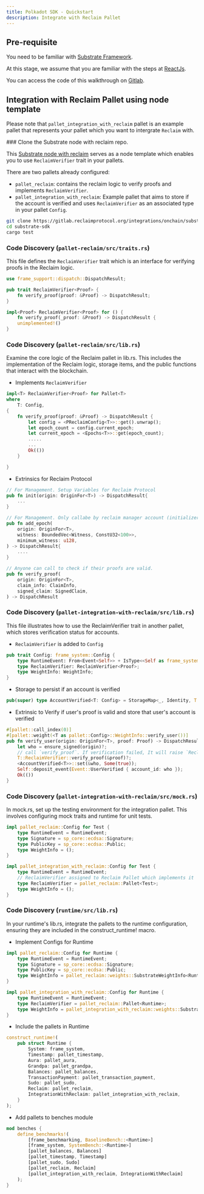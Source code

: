 ```yaml
---
title: Polkadot SDK - Quickstart
description: Integrate with Reclaim Pallet
---
```



## Pre-requisite

You need to be familiar with [Substrate Framework](https://docs.substrate.io/quick-start/).

At this stage, we assume that you are familiar with the steps at [ReactJs](/js/frontend-example).

You can access the code of this walkthrough on [Gitlab](https://gitlab.reclaimprotocol.org/integrations/onchain/substrate-sdk).

## Integration with Reclaim Pallet using node template

Please note that `pallet_integration_with_reclaim` pallet is an example pallet that represents your pallet which you want to intergrate `Reclaim` with.

<Steps>
### Clone the Substrate node with reclaim repo.

This [Substrate node with reclaim](https://gitlab.reclaimprotocol.org/integrations/onchain/substrate-sdk) serves as a node template which enables you to use `ReclaimVerifier` trait in your pallets.

There are two pallets already configured:

- `pallet_reclaim`: contains the reclaim logic to verify proofs and implements `ReclaimVerifier`.
- `pallet_integration_with_reclaim`: Example pallet that aims to store if the account is verified and uses `ReclaimVerifier` as an associated type in your pallet `Config`.

```bash copy
git clone https://gitlab.reclaimprotocol.org/integrations/onchain/substrate-sdk
cd substrate-sdk
cargo test
```

### Code Discovery (`pallet-reclaim/src/traits.rs`)

This file defines the `ReclaimVerifier` trait which is an interface for verifying proofs in the Reclaim logic.

```rust
use frame_support::dispatch::DispatchResult;

pub trait ReclaimVerifier<Proof> {
    fn verify_proof(proof: &Proof) -> DispatchResult;
}

impl<Proof> ReclaimVerifier<Proof> for () {
    fn verify_proof(_proof: &Proof) -> DispatchResult {
    unimplemented!()
}

```

### Code Discovery (`pallet-reclaim/src/lib.rs`)

Examine the core logic of the Reclaim pallet in lib.rs. This includes the implementation of the Reclaim logic, storage items, and the public functions that interact with the blockchain.

- Implements `ReclaimVerifier`

```rust
impl<T> ReclaimVerifier<Proof> for Pallet<T>
where
    T: Config,
{
    fn verify_proof(proof: &Proof) -> DispatchResult {
        let config = <PReclaimConfig<T>>::get().unwrap();
        let epoch_count = config.current_epoch;
        let current_epoch = <Epochs<T>>::get(epoch_count);
        .....
        ...
    	Ok(())
    }

}

```

- Extrinsics for Reclaim Protocol

```rust
// For Management. Setup Variables for Reclaim Protocol
pub fn init(origin: OriginFor<T>) -> DispatchResult{
    ...
}

// For Management. Only callabe by reclaim manager account (initializer account)
pub fn add_epoch(
    origin: OriginFor<T>,
    witness: BoundedVec<Witness, ConstU32<100>>,
    minimum_witness: u128,
) -> DispatchResult{
    ....
}

// Anyone can call to check if their proofs are valid.
pub fn verify_proof(
    origin: OriginFor<T>,
    claim_info: ClaimInfo,
    signed_claim: SignedClaim,
) -> DispatchResult

```

### Code Discovery (`pallet-integration-with-reclaim/src/lib.rs`)

This file illustrates how to use the ReclaimVerifier trait in another pallet, which stores verification status for accounts.

- `ReclaimVerifier` is added to `Config`

```rust showLineNumbers {3}
pub trait Config: frame_system::Config {
    type RuntimeEvent: From<Event<Self>> + IsType<<Self as frame_system::Config>::RuntimeEvent>;
    type ReclaimVerifier: ReclaimVerifier<Proof>;
    type WeightInfo: WeightInfo;
}
```

- Storage to persist if an account is verified

```rust
pub(super) type AccountVerified<T: Config> = StorageMap<_, Identity, T::AccountId, bool, OptionQuery>;
```

- Extrinsic to Verify if user's proof is valid and store that user's account is verified

```rust showLineNumbers {5-6}
#[pallet::call_index(0)]
#[pallet::weight(<T as pallet::Config>::WeightInfo::verify_user())]
pub fn verify_user(origin: OriginFor<T>, proof: Proof) -> DispatchResult {
    let who = ensure_signed(origin)?;
    // call `verify_proof`. If verification failed, It will raise `Reclaim` error and revert.
    T::ReclaimVerifier::verify_proof(&proof)?;
    <AccountVerified<T>>::set(&who, Some(true));
    Self::deposit_event(Event::UserVerified { account_id: who });
    Ok(())
}
```

### Code Discovery (`pallet-integration-with-reclaim/src/mock.rs`)

In mock.rs, set up the testing environment for the integration pallet. This involves configuring mock traits and runtime for unit tests.

```rust showLineNumbers {10-11}
impl pallet_reclaim::Config for Test {
    type RuntimeEvent = RuntimeEvent;
    type Signature = sp_core::ecdsa::Signature;
    type PublicKey = sp_core::ecdsa::Public;
    type WeightInfo = ();
}

impl pallet_integration_with_reclaim::Config for Test {
    type RuntimeEvent = RuntimeEvent;
    // ReclaimVerifier assigned to Reclaim Pallet which implements it
    type ReclaimVerifier = pallet_reclaim::Pallet<Test>;
    type WeightInfo = ();
}

```

### Code Discovery (`runtime/src/lib.rs`)

In your runtime's lib.rs, integrate the pallets to the runtime configuration, ensuring they are included in the construct_runtime! macro.

- Implement Configs for Runtime

```rust
impl pallet_reclaim::Config for Runtime {
    type RuntimeEvent = RuntimeEvent;
    type Signature = sp_core::ecdsa::Signature;
    type PublicKey = sp_core::ecdsa::Public;
    type WeightInfo = pallet_reclaim::weights::SubstrateWeightInfo<Runtime>;
}

impl pallet_integration_with_reclaim::Config for Runtime {
    type RuntimeEvent = RuntimeEvent;
    type ReclaimVerifier = pallet_reclaim::Pallet<Runtime>;
    type WeightInfo = pallet_integration_with_reclaim::weights::SubstrateWeightInfo<Runtime>;
}
```

- Include the pallets in Runtime

```rust showLineNumbers {10-11}
construct_runtime!(
    pub struct Runtime {
        System: frame_system,
        Timestamp: pallet_timestamp,
        Aura: pallet_aura,
        Grandpa: pallet_grandpa,
        Balances: pallet_balances,
        TransactionPayment: pallet_transaction_payment,
        Sudo: pallet_sudo,
        Reclaim: pallet_reclaim,
        IntegrationWithReclaim: pallet_integration_with_reclaim,
    }
);

```

- Add pallets to benches module

```rust showLineNumbers {8-9}
mod benches {
    define_benchmarks!(
        [frame_benchmarking, BaselineBench::<Runtime>]
        [frame_system, SystemBench::<Runtime>]
        [pallet_balances, Balances]
        [pallet_timestamp, Timestamp]
        [pallet_sudo, Sudo]
        [pallet_reclaim, Reclaim]
        [pallet_integration_with_reclaim, IntegrationWithReclaim]
    );
}

```

</Steps>
